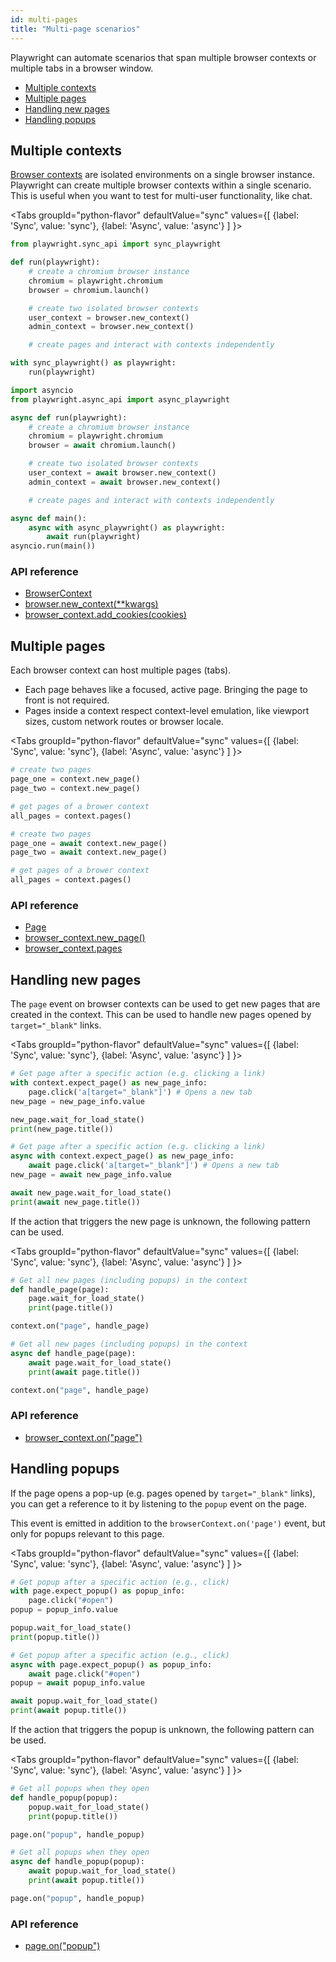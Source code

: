 ```yaml
---
id: multi-pages
title: "Multi-page scenarios"
---
```


Playwright can automate scenarios that span multiple browser contexts or multiple tabs in a browser window.

- [Multiple contexts](#multiple-contexts)
- [Multiple pages](#multiple-pages)
- [Handling new pages](#handling-new-pages)
- [Handling popups](#handling-popups)

## Multiple contexts

[Browser contexts](./core-concepts.mdx#browser-contexts) are isolated environments on a single browser instance. Playwright can create multiple browser contexts within a single scenario. This is useful when you want to test for multi-user functionality, like chat.

<Tabs
  groupId="python-flavor"
  defaultValue="sync"
  values={[
    {label: 'Sync', value: 'sync'},
    {label: 'Async', value: 'async'}
  ]
}>
<TabItem value="sync">

```py
from playwright.sync_api import sync_playwright

def run(playwright):
    # create a chromium browser instance
    chromium = playwright.chromium
    browser = chromium.launch()

    # create two isolated browser contexts
    user_context = browser.new_context()
    admin_context = browser.new_context()

    # create pages and interact with contexts independently

with sync_playwright() as playwright:
    run(playwright)
```

</TabItem>
<TabItem value="async">

```py
import asyncio
from playwright.async_api import async_playwright

async def run(playwright):
    # create a chromium browser instance
    chromium = playwright.chromium
    browser = await chromium.launch()

    # create two isolated browser contexts
    user_context = await browser.new_context()
    admin_context = await browser.new_context()

    # create pages and interact with contexts independently

async def main():
    async with async_playwright() as playwright:
        await run(playwright)
asyncio.run(main())
```

</TabItem>
</Tabs>

### API reference
- [BrowserContext]
- [browser.new_context(**kwargs)](./api/class-browser.mdx#browser-new-context)
- [browser_context.add_cookies(cookies)](./api/class-browsercontext.mdx#browser-context-add-cookies)

## Multiple pages

Each browser context can host multiple pages (tabs).
* Each page behaves like a focused, active page. Bringing the page to front is not required.
* Pages inside a context respect context-level emulation, like viewport sizes, custom network routes or browser locale.

<Tabs
  groupId="python-flavor"
  defaultValue="sync"
  values={[
    {label: 'Sync', value: 'sync'},
    {label: 'Async', value: 'async'}
  ]
}>
<TabItem value="sync">

```py
# create two pages
page_one = context.new_page()
page_two = context.new_page()

# get pages of a brower context
all_pages = context.pages()
```

</TabItem>
<TabItem value="async">

```py
# create two pages
page_one = await context.new_page()
page_two = await context.new_page()

# get pages of a brower context
all_pages = context.pages()
```

</TabItem>
</Tabs>

### API reference
- [Page]
- [browser_context.new_page()](./api/class-browsercontext.mdx#browser-context-new-page)
- [browser_context.pages](./api/class-browsercontext.mdx#browser-context-pages)

## Handling new pages

The `page` event on browser contexts can be used to get new pages that are created in the context. This can be used to handle new pages opened by `target="_blank"` links.

<Tabs
  groupId="python-flavor"
  defaultValue="sync"
  values={[
    {label: 'Sync', value: 'sync'},
    {label: 'Async', value: 'async'}
  ]
}>
<TabItem value="sync">

```py
# Get page after a specific action (e.g. clicking a link)
with context.expect_page() as new_page_info:
    page.click('a[target="_blank"]') # Opens a new tab
new_page = new_page_info.value

new_page.wait_for_load_state()
print(new_page.title())
```

</TabItem>
<TabItem value="async">

```py
# Get page after a specific action (e.g. clicking a link)
async with context.expect_page() as new_page_info:
    await page.click('a[target="_blank"]') # Opens a new tab
new_page = await new_page_info.value

await new_page.wait_for_load_state()
print(await new_page.title())
```

</TabItem>
</Tabs>

If the action that triggers the new page is unknown, the following pattern can be used.

<Tabs
  groupId="python-flavor"
  defaultValue="sync"
  values={[
    {label: 'Sync', value: 'sync'},
    {label: 'Async', value: 'async'}
  ]
}>
<TabItem value="sync">

```py
# Get all new pages (including popups) in the context
def handle_page(page):
    page.wait_for_load_state()
    print(page.title())

context.on("page", handle_page)
```

</TabItem>
<TabItem value="async">

```py
# Get all new pages (including popups) in the context
async def handle_page(page):
    await page.wait_for_load_state()
    print(await page.title())

context.on("page", handle_page)
```

</TabItem>
</Tabs>

### API reference
- [browser_context.on("page")](./api/class-browsercontext.mdx#browser-context-event-page)

## Handling popups

If the page opens a pop-up (e.g. pages opened by `target="_blank"` links), you can get a reference to it by listening to the `popup` event on the page.

This event is emitted in addition to the `browserContext.on('page')` event, but only for popups relevant to this page.

<Tabs
  groupId="python-flavor"
  defaultValue="sync"
  values={[
    {label: 'Sync', value: 'sync'},
    {label: 'Async', value: 'async'}
  ]
}>
<TabItem value="sync">

```py
# Get popup after a specific action (e.g., click)
with page.expect_popup() as popup_info:
    page.click("#open")
popup = popup_info.value

popup.wait_for_load_state()
print(popup.title())
```

</TabItem>
<TabItem value="async">

```py
# Get popup after a specific action (e.g., click)
async with page.expect_popup() as popup_info:
    await page.click("#open")
popup = await popup_info.value

await popup.wait_for_load_state()
print(await popup.title())
```

</TabItem>
</Tabs>

If the action that triggers the popup is unknown, the following pattern can be used.

<Tabs
  groupId="python-flavor"
  defaultValue="sync"
  values={[
    {label: 'Sync', value: 'sync'},
    {label: 'Async', value: 'async'}
  ]
}>
<TabItem value="sync">

```py
# Get all popups when they open
def handle_popup(popup):
    popup.wait_for_load_state()
    print(popup.title())

page.on("popup", handle_popup)
```

</TabItem>
<TabItem value="async">

```py
# Get all popups when they open
async def handle_popup(popup):
    await popup.wait_for_load_state()
    print(await popup.title())

page.on("popup", handle_popup)
```

</TabItem>
</Tabs>

### API reference
- [page.on("popup")](./api/class-page.mdx#page-event-popup)

[Accessibility]: ./api/class-accessibility.mdx "Accessibility"
[Browser]: ./api/class-browser.mdx "Browser"
[BrowserContext]: ./api/class-browsercontext.mdx "BrowserContext"
[BrowserType]: ./api/class-browsertype.mdx "BrowserType"
[CDPSession]: ./api/class-cdpsession.mdx "CDPSession"
[ConsoleMessage]: ./api/class-consolemessage.mdx "ConsoleMessage"
[Dialog]: ./api/class-dialog.mdx "Dialog"
[Download]: ./api/class-download.mdx "Download"
[ElementHandle]: ./api/class-elementhandle.mdx "ElementHandle"
[Error]: ./api/class-error.mdx "Error"
[FileChooser]: ./api/class-filechooser.mdx "FileChooser"
[Frame]: ./api/class-frame.mdx "Frame"
[Headers]: ./api/class-headers.mdx "Headers"
[JSHandle]: ./api/class-jshandle.mdx "JSHandle"
[Keyboard]: ./api/class-keyboard.mdx "Keyboard"
[Locator]: ./api/class-locator.mdx "Locator"
[Mouse]: ./api/class-mouse.mdx "Mouse"
[Page]: ./api/class-page.mdx "Page"
[Playwright]: ./api/class-playwright.mdx "Playwright"
[Request]: ./api/class-request.mdx "Request"
[Response]: ./api/class-response.mdx "Response"
[Route]: ./api/class-route.mdx "Route"
[Selectors]: ./api/class-selectors.mdx "Selectors"
[TimeoutError]: ./api/class-timeouterror.mdx "TimeoutError"
[Touchscreen]: ./api/class-touchscreen.mdx "Touchscreen"
[Tracing]: ./api/class-tracing.mdx "Tracing"
[Video]: ./api/class-video.mdx "Video"
[WebSocket]: ./api/class-websocket.mdx "WebSocket"
[Worker]: ./api/class-worker.mdx "Worker"
[Element]: https://developer.mozilla.org/en-US/docs/Web/API/element "Element"
[EvaluationArgument]: ./core-concepts.mdx#evaluation-argument "EvaluationArgument"
[Promise]: https://developer.mozilla.org/en-US/docs/Web/JavaScript/Reference/Global_Objects/Promise "Promise"
[iterator]: https://developer.mozilla.org/en-US/docs/Web/JavaScript/Reference/Iteration_protocols "Iterator"
[origin]: https://developer.mozilla.org/en-US/docs/Glossary/Origin "Origin"
[selector]: https://developer.mozilla.org/en-US/docs/Web/CSS/CSS_Selectors "selector"
[Serializable]: https://developer.mozilla.org/en-US/docs/Web/JavaScript/Reference/Global_Objects/JSON/stringify#Description "Serializable"
[UIEvent.detail]: https://developer.mozilla.org/en-US/docs/Web/API/UIEvent/detail "UIEvent.detail"
[UnixTime]: https://en.wikipedia.org/wiki/Unix_time "Unix Time"
[xpath]: https://developer.mozilla.org/en-US/docs/Web/XPath "xpath"

[Any]: https://docs.python.org/3/library/typing.html#typing.Any "Any"
[bool]: https://docs.python.org/3/library/stdtypes.html "bool"
[bytes]: https://docs.python.org/3/library/stdtypes.html#bytes "bytes"
[Callable]: https://docs.python.org/3/library/typing.html#typing.Callable "Callable"
[EventContextManager]: https://docs.python.org/3/reference/datamodel.html#context-managers "Event context manager"
[EventEmitter]: https://pyee.readthedocs.io/en/latest/#pyee.BaseEventEmitter "EventEmitter"
[Exception]: https://docs.python.org/3/library/exceptions.html#Exception "Exception"
[Dict]: https://docs.python.org/3/library/typing.html#typing.Dict "Dict"
[float]: https://docs.python.org/3/library/stdtypes.html#numeric-types-int-float-complex "float"
[int]: https://docs.python.org/3/library/stdtypes.html#numeric-types-int-float-complex "int"
[List]: https://docs.python.org/3/library/typing.html#typing.List "List"
[NoneType]: https://docs.python.org/3/library/constants.html#None "None"
[Pattern]: https://docs.python.org/3/library/re.html "Pattern"
[URL]: https://en.wikipedia.org/wiki/URL "URL"
[pathlib.Path]: https://realpython.com/python-pathlib/ "pathlib.Path"
[str]: https://docs.python.org/3/library/stdtypes.html#text-sequence-type-str "str"
[Union]: https://docs.python.org/3/library/typing.html#typing.Union "Union"

[all available image tags]: https://mcr.microsoft.com/v2/playwright/tags/list "all available image tags"
[Docker Hub]: https://hub.docker.com/_/microsoft-playwright "Docker Hub"
[Dockerfile.focal]: https://github.com/microsoft/playwright/blob/master/utils/docker/Dockerfile.focal "Dockerfile.focal"
